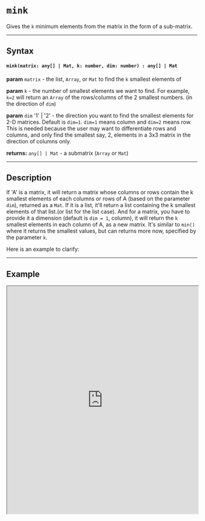 
# `mink` 

Gives the `k` minimum elements  from the matrix in the form of a sub-matrix.

---

## Syntax

#### `mink(matrix: any[] | Mat, k: number, dim: number) : any[] | Mat`

**param** `matrix` - the list, `Array`, or `Mat` to find the `k` smallest elements of 

**param** `k` - the number of smallest elements we want to find. For example, `k=2` will return an `Array` of the rows/columns of the 2 smallest numbers. (in the direction of `dim`)

**param** `dim` '1' | '2' - the direction you want to find the smallest elements for 2-D matrices. Default is `dim=1`. `dim=1` means column and `dim=2` means row. This is needed because the user may want to differentiate rows and columns, and only find the smallest say, 2, elements in a 3x3 matrix in the direction of columns only. 

**returns:** `any[] | Mat` - a submatrix (`Array` or `Mat`) 

---

## Description

If 'A' is a matrix, it will return a matrix whose columns or rows contain the k smallest elements of each columns or rows of A (based on the parameter `dim`), returned as a `Mat`. If it is a list, it'll return a list containing the k smallest elements of that list.(or list for the list case). And for a matrix, you have to provide it a dimension (default is `dim = 1`, column), it will return the `k` smallest elements in each column of A, as a new matrix. It's similar to `min()` where it returns the smallest values, but can returns more now, specified by the parameter `k`. 

Here is an example to clarify:

---

## Example

<iframe src="https://hlab.app/s/docs/hbook_mink"
    width="100%"
    height="600px"/>